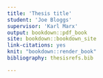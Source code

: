 ```yaml
---
title: 'Thesis title'
student: 'Joe Bloggs'
supervisor: 'Karl Marx'
output: bookdown::pdf_book
site: bookdown::bookdown_site
link-citations: yes
knit: "bookdown::render_book"
bibliography: thesisrefs.bib

---
```


<!-- 
Edit these lines as appropriate.
The actual thesis content is in several Rmd files.

You'll need to edit the _bookdown.yml file to set the order in which you'd like them to appear. 

If you have specific LaTeX packages to add, put them in unswthesis.tex.

You will need to ensure you have installed the knitr and bookdown packages for R.

You will also need LaTeX installed on your computer.
-->


<!-- Title Page -->

\title{ERGM Title}

\authornameonly{Marc Ishak}

\author{\Authornameonly\\{\bigskip}Supervisor: Dr. Pavel Krivitsky}

\hypersetup{
     %pdfsubject={The Subject},
     %pdfkeywords={Some Keywords},
     pdfauthor={Marc Ishak},
     pdftitle={ERGM Title},
     pdfproducer={Bookdown with LaTeX}
}

\copyrightfalse
\figurespagefalse
\tablespagefalse
